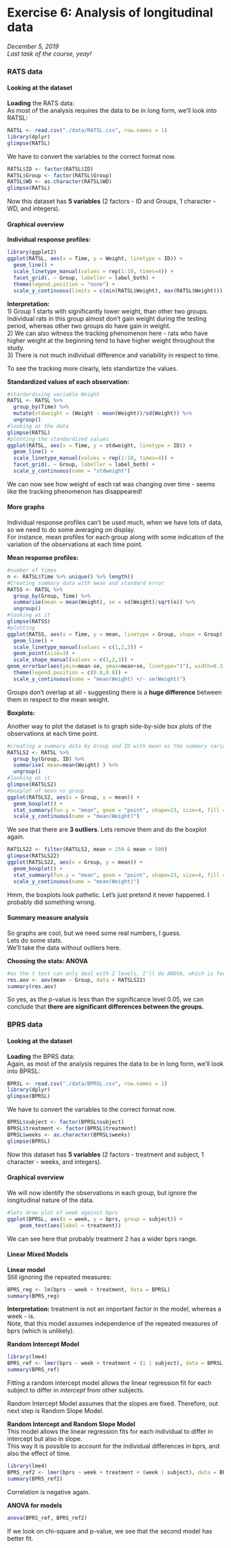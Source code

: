 # Exercise 6: Analysis of longitudinal data

*December 5, 2019*  
*Last task of the course, yeay!*  

### **RATS data**  {.tabset}

#### **Looking at the dataset**  

**Loading** the RATS data:  
As most of the analysis requires the data to be in long form, we'll look into RATSL:  
```r
RATSL <- read.csv("./data/RATSL.csv", row.names = 1)
library(dplyr)
glimpse(RATSL)
```

We have to convert the variables to the correct format now.   
```r
RATSL$ID <- factor(RATSL$ID)
RATSL$Group <- factor(RATSL$Group)
RATSL$WD <- as.character(RATSL$WD)
glimpse(RATSL)
```
Now this dataset has **5 variables** (2 factors - ID and Groups, 1 character - WD, and integers).  

#### **Graphical overview**  

**Individual response profiles:** 
```r
library(ggplot2)
ggplot(RATSL, aes(x = Time, y = Weight, linetype = ID)) +
  geom_line() +
  scale_linetype_manual(values = rep(1:10, times=4)) +
  facet_grid(. ~ Group, labeller = label_both) +
  theme(legend.position = "none") + 
  scale_y_continuous(limits = c(min(RATSL$Weight), max(RATSL$Weight)))
```

**Interpretation:**  
1) Group 1 starts with significantly lower weight, than other two groups. Individual rats in this group almost don't gain weight during the testing period, whereas other two groups do have gain in weight.  
2) We can also witness the tracking phenomenon here - rats who have higher weight at the beginning tend to have higher weight throughout the study.   
3) There is not much individual difference and variability in respect to time.  

To see the tracking more clearly, lets standartize the values.  

**Standardized values of each observation:**
```r
#stardardising variable Weight
RATSL <- RATSL %>%
  group_by(Time) %>%
  mutate(stdweight = (Weight - mean(Weight))/sd(Weight)) %>%
  ungroup()
#looking at the data
glimpse(RATSL)
#plotting the standardized values 
ggplot(RATSL, aes(x = Time, y = stdweight, linetype = ID)) +
  geom_line() +
  scale_linetype_manual(values = rep(1:10, times=4)) +
  facet_grid(. ~ Group, labeller = label_both) +
  scale_y_continuous(name = "stdweight")
```

We can now see how weight of each rat was changing over time - seems like the tracking phenomenon has disappeared!  

#### **More graphs**  

Individual response profiles can't be used much, when we have lots of data, so we need to do some averaging on display.  
For instance, mean profiles for each group along with some indication of the variation of the observations at each time point.

**Mean response profiles:** 
```r
#number of times
n <- RATSL$Time %>% unique() %>% length()
#Creating summary data with mean and standard error
RATSS <- RATSL %>%
  group_by(Group, Time) %>%
  summarise(mean = mean(Weight), se = sd(Weight)/sqrt(n)) %>%
  ungroup()
#looking at it
glimpse(RATSS)
#plotting
ggplot(RATSS, aes(x = Time, y = mean, linetype = Group, shape = Group)) +
  geom_line() +
  scale_linetype_manual(values = c(1,2,3)) +
  geom_point(size=3) +
  scale_shape_manual(values = c(1,2,3)) +
geom_errorbar(aes(ymin=mean-se, ymax=mean+se, linetype="1"), width=0.3) +
  theme(legend.position = c(0.8,0.8)) +
  scale_y_continuous(name = "mean(Weight) +/- se(Weight)")
```

Groups don't overlap at all -  suggesting there is a **huge difference** between them in respect to the mean weight.  

**Boxplots:** 

Another way to plot the dataset is to graph side-by-side box plots of the observations at each time point.  
```r
#creating a summary data by Group and ID with mean as the summary variable
RATSLS2 <- RATSL %>%
  group_by(Group, ID) %>%
  summarise( mean=mean(Weight) ) %>%
  ungroup()
#looking at it
glimpse(RATSLS2)
#boxplot of mean vs group
ggplot(RATSLS2, aes(x = Group, y = mean)) +
  geom_boxplot() +
  stat_summary(fun.y = "mean", geom = "point", shape=23, size=4, fill = "white") +
  scale_y_continuous(name = "mean(Weight)")
```

We see that there are **3 outliers**. Lets remove them and do the boxplot again.  
```r
RATSLS22 <- filter(RATSLS2, mean > 250 & mean < 500)
glimpse(RATSLS22)
ggplot(RATSLS22, aes(x = Group, y = mean)) +
  geom_boxplot() +
  stat_summary(fun.y = "mean", geom = "point", shape=23, size=4, fill = "white") +
  scale_y_continuous(name = "mean(Weight)")
```

Hmm, the boxplots look pathetic. Let's just pretend it never happened. I probably did something wrong.  

#### **Summary measure analysis**  

So graphs are cool, but we need some real numbers, I guess.  
Lets do some stats.  
We'll take the data without outliers here.  

**Choosing the stats: ANOVA** 
```r
#as the t test can only deal with 2 levels, I'll do ANOVA, which is for three or more groups
res.aov <- aov(mean ~ Group, data = RATSLS22)
summary(res.aov)
```

So yes, as the p-value is less than the significance level 0.05, we can conclude that **there are significant differences between the groups.**  

###

### **BPRS data**  {.tabset}

#### **Looking at the dataset**  

**Loading** the BPRS data:  
Again, as most of the analysis requires the data to be in long form, we'll look into BPRSL:  
```r
BPRSL <- read.csv("./data/BPRSL.csv", row.names = 1)
library(dplyr)
glimpse(BPRSL)
```

We have to convert the variables to the correct format now.   
```r
BPRSL$subject <- factor(BPRSL$subject)
BPRSL$treatment <- factor(BPRSL$treatment)
BPRSL$weeks <- as.character(BPRSL$weeks)
glimpse(BPRSL)
```
Now this dataset has **5 variables** (2 factors - treatment and subject, 1 character - weeks, and integers).  

#### **Graphical overview**  

We will now identify the observations in each group, but ignore the longitudinal nature of the data.
```r
#lets draw plot of week against bprs
ggplot(BPRSL, aes(x = week, y = bprs, group = subject)) +
    geom_text(aes(label = treatment))
```

We can see here that probably treatment 2 has a wider bprs range.  

#### **Linear Mixed Models**  

**Linear model**  
Still ignoring the repeated measures:  
```r
BPRS_reg <- lm(bprs ~ week + treatment, data = BPRSL)
summary(BPRS_reg)
```

**Interpretation:** treatment is not an important factor in the model, whereas a week - is.  
Note, that this model assumes independence of the repeated measures of bprs (which is unlikely).

**Random Intercept Model**  
```r
library(lme4)
BPRS_ref <- lmer(bprs ~ week + treatment + (1 | subject), data = BPRSL, REML = FALSE) #subject as random effect
summary(BPRS_ref)
```

Fitting a random intercept model allows the linear regression fit for each subject to differ in *intercept* from other subjects. 

Random Intercept Model assumes that the slopes are fixed. Therefore, out next step is Random Slope Model.   

**Random Intercept and Random Slope Model**  
This model allows the linear regression fits for each individual to differ in intercept but also in slope.  
This way it is possible to account for the individual differences in bprs, and also the effect of time.
```r
library(lme4)
BPRS_ref2 <- lmer(bprs ~ week + treatment + (week | subject), data = BPRSL, REML = FALSE) #subject as random effect
summary(BPRS_ref2)
```

Correlation is negative again.   

**ANOVA for models**  
```r
anova(BPRS_ref, BPRS_ref2)
```

If we look on chi-square and p-value, we see that the second model has better fit. 






